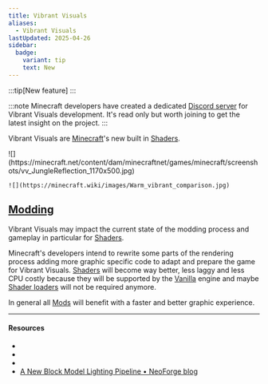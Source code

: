 ```yaml
---
title: Vibrant Visuals
aliases:
  - Vibrant Visuals
lastUpdated: 2025-04-26
sidebar:
  badge:
    variant: tip
    text: New
---
```



:::tip[New feature]
:::

:::note
   Minecraft developers have created a dedicated [Discord server](https://discord.gg/2x2p2n8) for Vibrant
   Visuals development. It's read only but worth joining to get the latest
   insight on the project.
:::

Vibrant Visuals are [Minecraft](/minecraft)'s new built in [Shaders](/shader).

<Yb src="https://youtube.com/embed/jGNgh5zEFkY?start=926" />

<Gallery>
	![](https://minecraft.net/content/dam/minecraftnet/games/minecraft/screenshots/vv_JungleReflection_1170x500.jpg)

	![](https://minecraft.wiki/images/Warm_vibrant_comparison.jpg)
</Gallery>

<Yb src="https://youtube.com/embed/5zcZJcXRdw0" />

## [Modding](/modding)
Vibrant Visuals may impact the current state of the modding process and gameplay in particular for [Shaders](/shader).

Minecraft's developers intend to rewrite some parts of the rendering process adding more graphic specific code to adapt and prepare the game for Vibrant Visuals. [Shaders](/shader) will become way better, less laggy and less CPU costly because they will be supported by the [Vanilla](/vanilla) engine and maybe [Shader loaders](/shaderloader) will not be required anymore.

In general all [Mods](/mod) will benefit with a faster and better graphic experience.

---

#### Resources

- <Wiki src="https://minecraft.wiki/w/Vibrant_Visuals" />
- <Blog src="https://minecraft.net/en-us/article/minecraft-vibrant-visuals" />
- <Blog src="https://minecraft.net/en-us/article/take-a-vibrant-test-flight" />
- [A New Block Model Lighting Pipeline • NeoForge blog](https://neoforged.net/news/enhanced-ao)
